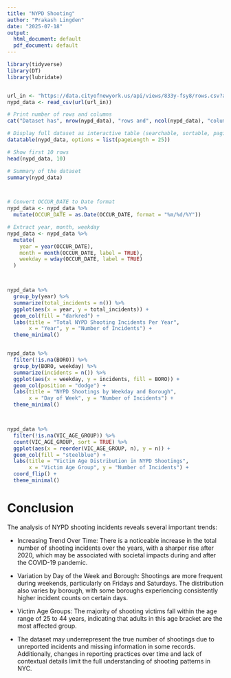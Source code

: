 ```yaml
---
title: "NYPD Shooting"
author: "Prakash Lingden"
date: "2025-07-18"
output:
  html_document: default
  pdf_document: default
---
```


```r
library(tidyverse)
library(DT)
library(lubridate)


url_in <- "https://data.cityofnewyork.us/api/views/833y-fsy8/rows.csv?accessType=DOWNLOAD"
nypd_data <- read_csv(url(url_in))

# Print number of rows and columns
cat("Dataset has", nrow(nypd_data), "rows and", ncol(nypd_data), "columns.\n")

# Display full dataset as interactive table (searchable, sortable, paginated)
datatable(nypd_data, options = list(pageLength = 25))

# Show first 10 rows
head(nypd_data, 10)

# Summary of the dataset
summary(nypd_data)



# Convert OCCUR_DATE to Date format
nypd_data <- nypd_data %>%
  mutate(OCCUR_DATE = as.Date(OCCUR_DATE, format = "%m/%d/%Y"))

# Extract year, month, weekday
nypd_data <- nypd_data %>%
  mutate(
    year = year(OCCUR_DATE),
    month = month(OCCUR_DATE, label = TRUE),
    weekday = wday(OCCUR_DATE, label = TRUE)
  )



nypd_data %>%
  group_by(year) %>%
  summarize(total_incidents = n()) %>%
  ggplot(aes(x = year, y = total_incidents)) +
  geom_col(fill = "darkred") +
  labs(title = "Total NYPD Shooting Incidents Per Year",
       x = "Year", y = "Number of Incidents") +
  theme_minimal()


nypd_data %>%
  filter(!is.na(BORO)) %>%
  group_by(BORO, weekday) %>%
  summarize(incidents = n()) %>%
  ggplot(aes(x = weekday, y = incidents, fill = BORO)) +
  geom_col(position = "dodge") +
  labs(title = "NYPD Shootings by Weekday and Borough",
       x = "Day of Week", y = "Number of Incidents") +
  theme_minimal()



nypd_data %>%
  filter(!is.na(VIC_AGE_GROUP)) %>%
  count(VIC_AGE_GROUP, sort = TRUE) %>%
  ggplot(aes(x = reorder(VIC_AGE_GROUP, n), y = n)) +
  geom_col(fill = "steelblue") +
  labs(title = "Victim Age Distribution in NYPD Shootings",
       x = "Victim Age Group", y = "Number of Incidents") +
  coord_flip() +
  theme_minimal()

```

# Conclusion
The analysis of NYPD shooting incidents reveals several important trends:

* Increasing Trend Over Time: There is a noticeable increase in the total number of shooting incidents over the years, with a sharper rise after 2020, which may be associated with societal impacts during and after the COVID-19 pandemic.

* Variation by Day of the Week and Borough: Shootings are more frequent during weekends, particularly on Fridays and Saturdays. The distribution also varies by borough, with some boroughs experiencing consistently higher incident counts on certain days.

* Victim Age Groups: The majority of shooting victims fall within the age range of 25 to 44 years, indicating that adults in this age bracket are the most affected group.

* The dataset may underrepresent the true number of shootings due to unreported incidents and missing information in some records. Additionally, changes in reporting practices over time and lack of contextual details limit the full understanding of shooting patterns in NYC.





